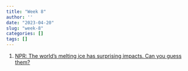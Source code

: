 ```yaml
---
title: "Week 8"
author: ''
date: "2023-04-20"
slug: "week-8"
categories: []
tags: []
---
```


1. [NPR: The world's melting ice has surprising impacts. Can you guess them?](https://apps.npr.org/arctic-ice-melting-climate-change/)